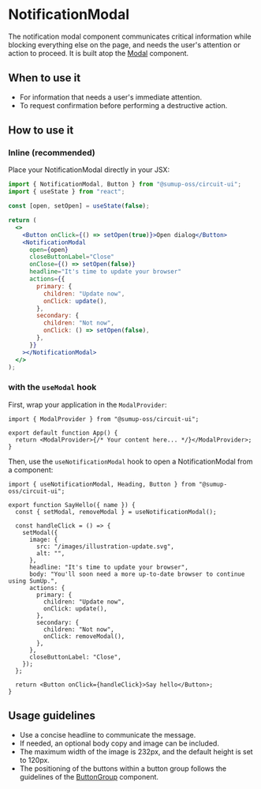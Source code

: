 
<Meta of={Stories} />

# NotificationModal

<Status variant="stable" />

The notification modal component communicates critical information while blocking everything else on the page, and needs the user's attention or action to proceed. It is built atop the [Modal](Components/Modal/Docs) component.

<Story of={Stories.Base} />
<Props />

## When to use it

- For information that needs a user's immediate attention.
- To request confirmation before performing a destructive action.

## How to use it

### Inline (recommended)

Place your NotificationModal directly in your JSX:

```jsx
import { NotificationModal, Button } from "@sumup-oss/circuit-ui";
import { useState } from "react";

const [open, setOpen] = useState(false);

return (
  <>
    <Button onClick={() => setOpen(true)}>Open dialog</Button>
    <NotificationModal
      open={open}
      closeButtonLabel="Close"
      onClose={() => setOpen(false)}
      headline="It's time to update your browser"
      actions={{
        primary: {
          children: "Update now",
          onClick: update(),
        },
        secondary: {
          children: "Not now",
          onClick: () => setOpen(false),
        },
      }}
    ></NotificationModal>
  </>
);
```

### with the `useModal` hook

First, wrap your application in the `ModalProvider`:

```tsx
import { ModalProvider } from "@sumup-oss/circuit-ui";

export default function App() {
  return <ModalProvider>{/* Your content here... */}</ModalProvider>;
}
```

Then, use the `useNotificationModal` hook to open a NotificationModal from a component:

```tsx
import { useNotificationModal, Heading, Button } from "@sumup-oss/circuit-ui";

export function SayHello({ name }) {
  const { setModal, removeModal } = useNotificationModal();

  const handleClick = () => {
    setModal({
      image: {
        src: "/images/illustration-update.svg",
        alt: "",
      },
      headline: "It's time to update your browser",
      body: "You'll soon need a more up-to-date browser to continue using SumUp.",
      actions: {
        primary: {
          children: "Update now",
          onClick: update(),
        },
        secondary: {
          children: "Not now",
          onClick: removeModal(),
        },
      },
      closeButtonLabel: "Close",
    });
  };

  return <Button onClick={handleClick}>Say hello</Button>;
}
```

## Usage guidelines

- Use a concise headline to communicate the message.
- If needed, an optional body copy and image can be included.
- The maximum width of the image is 232px, and the default height is set to 120px.
- The positioning of the buttons within a button group follows the guidelines of the [ButtonGroup](Components/Button/ButtonGroup) component.
